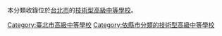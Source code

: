 本分類收錄位於[[台北市|台北市]]的[[技術型高級中等學校|技術型高級中等學校]]。

[[Category:臺北市高級中等學校|Category:臺北市高級中等學校]]
[[Category:依縣市分類的技術型高級中等學校|Category:依縣市分類的技術型高級中等學校]]